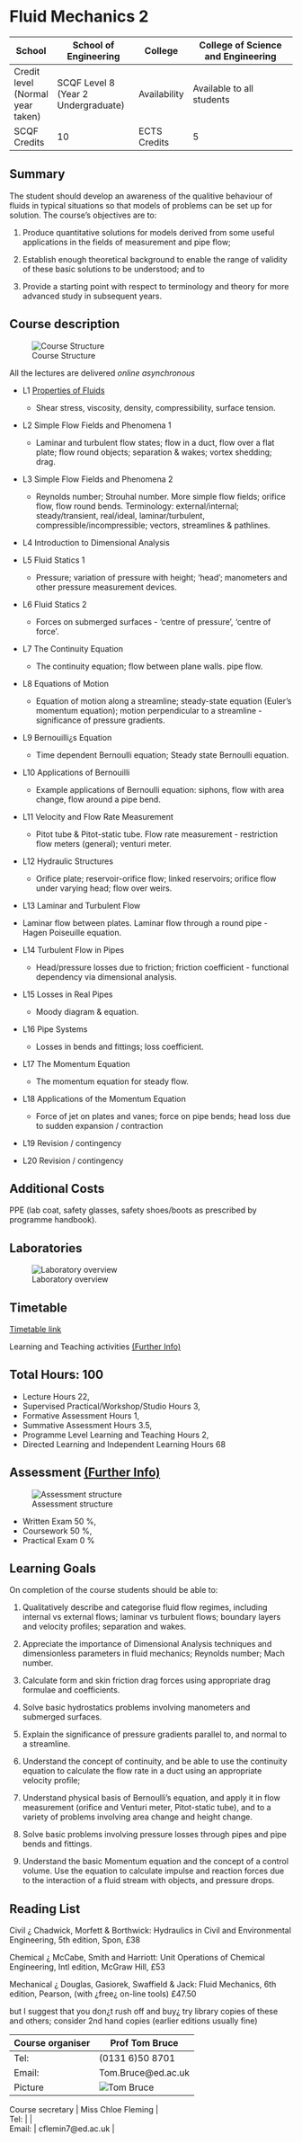 # Fluid Mechanics 2


| School | School of Engineering | College | College of Science and Engineering |
|--------|-----------------------|---------|------------------------------------|
| Credit level (Normal year taken) | SCQF Level 8 (Year 2 Undergraduate) | Availability | Available to all students |
| SCQF Credits | 10 | ECTS Credits | 5 |

## Summary

The student should develop an awareness of the qualitive behaviour of fluids in typical situations so that models of problems can be set up for solution. The course's objectives are to:

1.	Produce quantitative solutions for models derived from some useful applications in the fields of measurement and pipe flow;

2.	Establish enough theoretical background to enable the range of validity of these basic solutions to be understood; and to 

3.	Provide a starting point with respect to terminology and theory for more advanced study in subsequent years.

## Course description

![Course Structure](Images/0_Course_Structure.png)

:::{.callout-warning}
All the lectures are delivered *online asynchronous*
:::

- L1	[Properties of  Fluids](1_Introduction.qmd)
    - Shear stress, viscosity, density, compressibility, surface tension.

- L2	Simple Flow Fields and Phenomena 1
    - Laminar and turbulent flow states; flow in a duct, flow over a flat plate; flow round objects; separation &amp; wakes; vortex shedding; drag. 

- L3	Simple Flow Fields and Phenomena 2
    - Reynolds number; Strouhal number. More simple flow fields; orifice flow, flow round bends. Terminology: external/internal; steady/transient, real/ideal, laminar/turbulent,  compressible/incompressible;  vectors, streamlines &amp; pathlines.

- L4	Introduction to Dimensional Analysis

- L5	Fluid Statics 1
    - Pressure; variation of pressure with height; 'head'; manometers and other pressure measurement devices.

- L6	Fluid Statics 2
    - Forces on submerged surfaces - 'centre of pressure', 'centre of force'.

- L7	The Continuity Equation
    - The continuity equation; flow between plane walls. pipe flow.

- L8	Equations of Motion
    - Equation of motion along a streamline; steady-state equation (Euler's momentum equation); motion perpendicular to a streamline - significance of pressure gradients.

- L9	Bernouilli¿s Equation
    - Time dependent Bernoulli equation; Steady state Bernoulli equation.

- L10	Applications of Bernouilli
    - Example applications of Bernoulli equation: siphons, flow with area change, flow around a pipe bend.

- L11	Velocity and Flow Rate Measurement
    - Pitot tube &amp; Pitot-static tube. Flow rate measurement - restriction flow meters (general); venturi meter.

- L12	Hydraulic Structures
    - Orifice plate; reservoir-orifice flow; linked reservoirs; orifice flow under varying head; flow over weirs.

- L13	Laminar and Turbulent Flow

- Laminar flow between plates. Laminar flow through a round pipe - Hagen Poiseuille equation.

- L14	Turbulent Flow in Pipes

    - Head/pressure losses due to friction; friction coefficient - functional dependency via dimensional analysis.

- L15	Losses in Real Pipes

    - Moody diagram &amp; equation. 

- L16	Pipe Systems

    - Losses in bends and fittings; loss coefficient.

- L17	The Momentum Equation

    - The momentum equation for steady flow.

- L18	Applications of the Momentum Equation 
    - Force of jet on plates and vanes; force on pipe bends; head loss due to sudden expansion / contraction

- L19	Revision /  contingency

- L20	Revision /  contingency

## Additional Costs

PPE (lab coat, safety glasses, safety shoes/boots as prescribed by programme handbook).

## Laboratories

![Laboratory overview](Images/0_Laboratories.png)

## Timetable 

<a href="https://www.ted.is.ed.ac.uk/UOE2223_SWS/TIMETABLE.ASP?OBJECTCLASS=MODULE&amp;IDENTIFIER=SCEE08003_SV1_SEM1">Timetable link</a>

Learning and Teaching activities <a href="http://www.studentsystems.is.ed.ac.uk/staff/Support/User_Guides/CCAM//Teaching_Learning.htm" target="_blank">(Further Info)</a></td>

## Total Hours: 100

- Lecture Hours 22,
- Supervised Practical/Workshop/Studio Hours 3,
- Formative Assessment Hours 1,
- Summative Assessment Hours 3.5,
- Programme Level Learning and Teaching Hours 2,
- Directed Learning and Independent Learning Hours 68


## Assessment <a href="http://www.studentsystems.is.ed.ac.uk/staff/Support/User_Guides/CCAM//Assessment_Methods.htm" target="_blank">(Further Info)</a>

![Assessment structure](Images/0_Assessment.png)

- Written Exam 50 %,
- Coursework 50 %,
- Practical Exam 0 %

## Learning Goals

On completion of the course students should be able to:

1.	Qualitatively describe and categorise fluid flow regimes, including internal vs external flows; laminar vs turbulent flows; boundary layers and velocity profiles; separation and wakes.

2. 	Appreciate the importance of Dimensional Analysis techniques and dimensionless parameters in fluid mechanics; Reynolds number; Mach number.

3.	Calculate form and skin friction drag forces using appropriate drag formulae and coefficients.

4.	Solve basic hydrostatics problems involving manometers and submerged surfaces.

5.	Explain the significance of pressure gradients parallel to, and normal to a streamline.

6. 	Understand the concept of continuity, and be able to use the continuity equation to calculate the flow rate in a duct using an appropriate velocity profile;

7.	Understand physical basis of Bernoulli's equation, and apply it in flow measurement (orifice and Venturi meter, Pitot-static tube), and to a variety of problems involving area change and height change.

8.	Solve basic problems involving pressure losses through pipes and pipe bends and fittings.

9. 	Understand the basic Momentum equation and the concept of a control volume. Use the equation to calculate impulse and reaction forces due to the interaction of a fluid stream with objects, and pressure drops.

## Reading List

Civil ¿ Chadwick, Morfett &amp; Borthwick: Hydraulics in Civil and Environmental Engineering, 5th edition, Spon, £38 

Chemical ¿ McCabe, Smith and Harriott: Unit Operations of Chemical Engineering, Intl edition, McGraw Hill, £53

Mechanical ¿ Douglas, Gasiorek, Swaffield &amp; Jack: Fluid Mechanics, 6th edition, Pearson, (with ¿free¿ on-line tools) £47.50

but I suggest that you don¿t rush off and buy¿ try library copies of these and others; consider 2nd hand copies (earlier editions usually fine)

| Course organiser |Prof Tom Bruce | 
|------|--------|
| Tel: |  (0131 6)50 8701 | 
| Email: |  Tom.Bruce@ed.ac.uk | 
| Picture | ![Tom Bruce](Images/0_Tom_Bruce.png) |

| Course secretary | Miss Chloe Fleming | 
| Tel: |   | 
| Email: |  cflemin7@ed.ac.uk | 